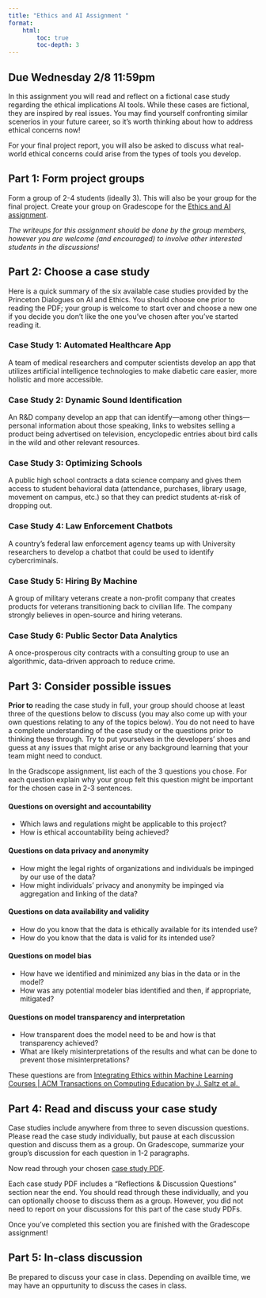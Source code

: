 ```yaml
---
title: "Ethics and AI Assignment "
format:
    html:
        toc: true
        toc-depth: 3
---
```


## **Due Wednesday 2/8 11:59pm**

In this assignment you will read and reflect on a fictional case study regarding the ethical implications AI tools. While these cases are fictional, they are inspired by real issues. You may find yourself confronting similar scenerios in your future career, so it's worth thinking about how to address ethical concerns now! 

For your final project report, you will also be asked to discuss what real-world ethical concerns could arise from the types of tools you develop.

## Part 1: Form project groups

Form a group of 2-4 students (ideally 3). This will also be your group for the final project. Create your group on Gradescope for the [Ethics and AI assignment](https://www.gradescope.com/courses/710173/assignments/4013515). 

*The writeups for this assignment should be done by the group members, however you are welcome (and encouraged) to involve other interested students in the discussions!*

## Part 2: Choose a case study

Here is a quick summary of the six available case studies provided by the Princeton Dialogues on AI and Ethics. You should choose one prior to reading the PDF; your group is welcome to start over and choose a new one if you decide you don't like the one you've chosen after you've started reading it.

### Case Study 1: Automated Healthcare App

A team of medical researchers and computer scientists develop an app that utilizes artificial intelligence technologies to make diabetic care easier, more holistic and more accessible.

### Case Study 2: Dynamic Sound Identification

An R&D company develop an app that can identify—among other things—personal information about those speaking, links to websites selling a product being advertised on television, encyclopedic entries about bird calls in the wild and other relevant resources.

### Case Study 3: Optimizing Schools

A public high school contracts a data science company and gives them access to student behavioral data (attendance, purchases, library usage, movement on campus, etc.) so that they can predict students at-risk of dropping out.

### Case Study 4: Law Enforcement Chatbots

A country's federal law enforcement agency teams up with University researchers to develop a chatbot that could be used to identify cybercriminals.

### Case Study 5: Hiring By Machine

A group of military veterans create a non-profit company that creates products for veterans transitioning back to civilian life. The company strongly believes in open-source and hiring veterans.

### Case Study 6: Public Sector Data Analytics

A once-prosperous city contracts with a consulting group to use an algorithmic, data-driven approach to reduce crime. 


## Part 3: Consider possible issues

**Prior to** reading the case study in full, your group should choose at least three of the questions below to discuss (you may also come up with your own questions relating to any of the topics below). You do not need to have a complete understanding of the case study or the questions prior to thinking these through. Try to put yourselves in the developers' shoes and guess at any issues that might arise or any background learning that your team might need to conduct.

In the Gradscope assignment, list each of the 3 questions you chose. For each question explain why your group felt this question might be important for the chosen case in 2-3 sentences.

#### Questions on oversight and accountability
- Which laws and regulations might be applicable to this project?
- How is ethical accountability being achieved?

#### Questions on data privacy and anonymity
- How might the legal rights of organizations and individuals be impinged by our use of the data?
- How might individuals’ privacy and anonymity be impinged via aggregation and linking of the data?

#### Questions on data availability and validity
- How do you know that the data is ethically available for its intended use?
- How do you know that the data is valid for its intended use?

#### Questions on model bias
- How have we identified and minimized any bias in the data or in the model?
- How was any potential modeler bias identified and then, if appropriate, mitigated?

#### Questions on model transparency and interpretation
- How transparent does the model need to be and how is that transparency achieved?
- What are likely misinterpretations of the results and what can be done to prevent those misinterpretations?

These questions are from [Integrating Ethics within Machine Learning Courses | ACM Transactions on Computing Education by J. Saltz et al. ](https://dl.acm.org/doi/10.1145/3341164)

## Part 4: Read and discuss your case study

Case studies include anywhere from three to seven discussion questions. Please read the case study individually, but pause at each discussion question and discuss them as a group. On Gradescope, summarize your group's discussion for each question in 1-2 paragraphs.

Now read through your chosen [case study PDF](https://aiethics.princeton.edu/case-studies/case-study-pdfs/).

Each case study PDF includes a “Reflections & Discussion Questions” section near the end. You should read through these individually, and you can optionally choose to discuss them as a group. However, you did not need to report on your discussions for this part of the case study PDFs.

Once you've completed this section you are finished with the Gradescope assignment!

## Part 5: In-class discussion

Be prepared to discuss your case in class. Depending on availble time, we may have an oppurtunity to discuss the cases in class.